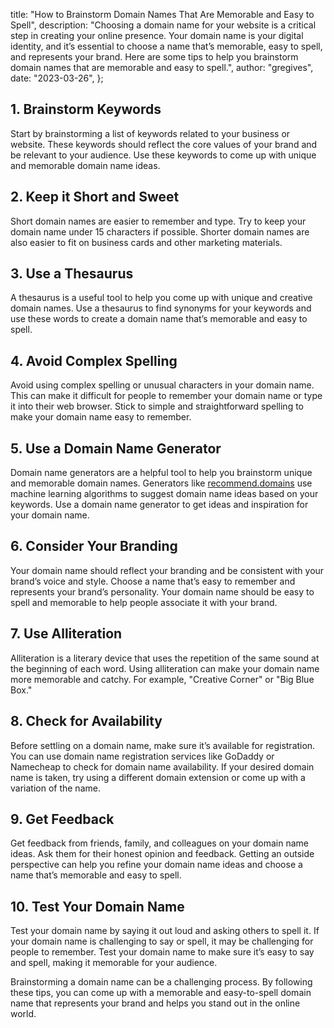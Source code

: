   title: "How to Brainstorm Domain Names That Are Memorable and Easy to Spell",
  description:
    "Choosing a domain name for your website is a critical step in creating your online presence. Your domain name is your digital identity, and it’s essential to choose a name that’s memorable, easy to spell, and represents your brand. Here are some tips to help you brainstorm domain names that are memorable and easy to spell.",
  author: "gregives",
  date: "2023-03-26",
};

<Metadata metadata={metadata} />

## 1. Brainstorm Keywords

Start by brainstorming a list of keywords related to your business or website. These keywords should reflect the core values of your brand and be relevant to your audience. Use these keywords to come up with unique and memorable domain name ideas.

## 2. Keep it Short and Sweet

Short domain names are easier to remember and type. Try to keep your domain name under 15 characters if possible. Shorter domain names are also easier to fit on business cards and other marketing materials.

## 3. Use a Thesaurus

A thesaurus is a useful tool to help you come up with unique and creative domain names. Use a thesaurus to find synonyms for your keywords and use these words to create a domain name that’s memorable and easy to spell.

<CallToAction theme="normal" />

## 4. Avoid Complex Spelling

Avoid using complex spelling or unusual characters in your domain name. This can make it difficult for people to remember your domain name or type it into their web browser. Stick to simple and straightforward spelling to make your domain name easy to remember.

## 5. Use a Domain Name Generator

Domain name generators are a helpful tool to help you brainstorm unique and memorable domain names. Generators like [recommend.domains](/) use machine learning algorithms to suggest domain name ideas based on your keywords. Use a domain name generator to get ideas and inspiration for your domain name.

## 6. Consider Your Branding

Your domain name should reflect your branding and be consistent with your brand’s voice and style. Choose a name that’s easy to remember and represents your brand’s personality. Your domain name should be easy to spell and memorable to help people associate it with your brand.

## 7. Use Alliteration

Alliteration is a literary device that uses the repetition of the same sound at the beginning of each word. Using alliteration can make your domain name more memorable and catchy. For example, "Creative Corner" or "Big Blue Box."

## 8. Check for Availability

Before settling on a domain name, make sure it’s available for registration. You can use domain name registration services like GoDaddy or Namecheap to check for domain name availability. If your desired domain name is taken, try using a different domain extension or come up with a variation of the name.

## 9. Get Feedback

Get feedback from friends, family, and colleagues on your domain name ideas. Ask them for their honest opinion and feedback. Getting an outside perspective can help you refine your domain name ideas and choose a name that’s memorable and easy to spell.

## 10. Test Your Domain Name

Test your domain name by saying it out loud and asking others to spell it. If your domain name is challenging to say or spell, it may be challenging for people to remember. Test your domain name to make sure it’s easy to say and spell, making it memorable for your audience.

Brainstorming a domain name can be a challenging process. By following these tips, you can come up with a memorable and easy-to-spell domain name that represents your brand and helps you stand out in the online world.
